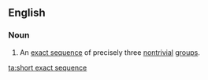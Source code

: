 ==English==
{{wikipedia}}

===Noun===
{{en-noun|head=[[short]] [[exact sequence]]|s}}
# {{context|algebra|lang=en}} An [[exact sequence]] of precisely three [[nontrivial]] [[group]]s.

[[ta:short exact sequence]]
